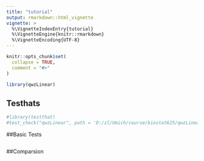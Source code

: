 ```yaml
---
title: "tutorial"
output: rmarkdown::html_vignette
vignette: >
  %\VignetteIndexEntry{tutorial}
  %\VignetteEngine{knitr::rmarkdown}
  %\VignetteEncoding{UTF-8}
---
```


```r
knitr::opts_chunk$set(
  collapse = TRUE,
  comment = "#>"
)
```

```r
library(qwzLinear)

```
## Testhats
```r
#library(testthat)
#test_check("qwzLinear", path = 'D:/zl/Umich/course/biostat625/qwzLinear/tests/')
```

##Basic Tests
```r
```

##Comparsion
```r
```
